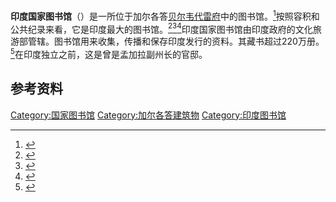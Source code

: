 {{expand|time=2015-05-09T13:23:43+00:00}}{{Infobox library
| name               = 印度國家圖書館
| logo               = <!-- file name only (no Image: or File:) -->
| logo_size          = 
| logo_alt           = 
| image              = National Library, Calcutta 2007.jpg
| image_size         = 
| alt                = 
| caption            = 
| country            = 印度
| type               =國家圖書館
| scope              = 
| established        = 
| ref_legal_mandate  = 
| location           = [[加爾各答|加爾各答]]
| coordinates        = 
| branch_of          = 
| num_branches       = 
| items_collected    = 
| collection_size    = 
| criteria           = 
| legal_deposit      = 
| req_to_access      = 
| annual_circulation = 
| pop_served         = 
| members            = 
| budget             = 
| director           = Arun Kumar Chakraborty
| num_employees      = 
| website            = [http://www.nationallibrary.gov.in/ nationallibrary.gov.in]
| references         = 
| embed              = 
| module             = 
}}
'''印度国家图书馆'''（{{lang-bn|'''ভারতের জাতীয় গ্রন্থাগার'''}}）是一所位于加尔各答[[贝尔韦代雷府|贝尔韦代雷府]]中的图书馆。<ref name=":0">{{Cite web|url = http://www.nationallibrary.gov.in/nat_lib_stat/useful_info.html|title = Useful Information|date = |accessdate = |website = National Library|publisher = |last = |first = |ref = nlinfo|archive-date = 2018-12-26|archive-url = https://web.archive.org/web/20181226023810/http://www.nationallibrary.gov.in/nat_lib_stat/useful_info.html|dead-url = yes}}</ref>按照容积和公共纪录来看，它是印度最大的图书馆。<ref>{{Cite web |url=http://www.thecolorsofindia.com/interesting-facts/miscellaneous/largest-library-in-india.html |title=存档副本 |accessdate=2015-05-09 |archive-date=2018-12-26 |archive-url=https://web.archive.org/web/20181226023809/http://www.thecolorsofindia.com/interesting-facts/miscellaneous/largest-library-in-india.html |dead-url=no }}</ref><ref>{{Cite web |url=http://education.oneindia.in/news/2011/12/16/progress-to-be-made-in-the-national-library-kolkata.html |title=存档副本 |accessdate=2015-05-09 |archive-date=2018-12-26 |archive-url=https://web.archive.org/web/20181226023815/https://www.careerindia.com/news/2011/12/16/progress-to-be-made-in-the-national-library-kolkata.html |dead-url=yes }}</ref><ref>{{cite web |url=http://www.ndl.go.jp/en/cdnlao/newsletter/047/473.html |title=存档副本 |accessdate=2014-04-01 |deadurl=yes |archiveurl=https://web.archive.org/web/20140407064259/http://www.ndl.go.jp/en/cdnlao/newsletter/047/473.html |archivedate=2014-04-07 }}</ref>印度国家图书馆由印度政府的文化旅游部管辖。图书馆用来收集，传播和保存印度发行的资料。其藏书超过220万册。<ref>{{cite web |url=http://kolkata.clickindia.com/tourism/nationallibrary.html |title=存档副本 |accessdate=2014-04-01 |deadurl=yes |archiveurl=https://web.archive.org/web/20140407083037/http://kolkata.clickindia.com/tourism/nationallibrary.html |archivedate=2014-04-07 }}</ref>在印度独立之前，这是曾是孟加拉副州长的官邸。

==参考资料==
{{Reflist}}{{Authority control}}

{{亚洲题目|国家图书馆}}
[[Category:国家图书馆|Category:国家图书馆]]
[[Category:加尔各答建筑物|Category:加尔各答建筑物]]
[[Category:印度图书馆|Category:印度图书馆]]